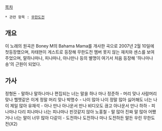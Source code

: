 [[목차]]

 * 관련 항목 : [[무한도전]]

== 개요 ==
이 노래의 원곡은  Boney M의 Bahama Mama를 개사한 곡으로 2007년 2월 10일에 첫등장했으며, 차태현이 게스트로 등장해 무한도전 멤버 못지 않는 재치와 센스를 보여 주었으며, 말하나마나, 피나마나, 아나만나 등의 별명이 여기서 처음 등장해 '하나마나송'의 근원이 되었다.  

== 가사 ==
정형돈 - 말하나 말하나마나
편집되는 너는 말을 하나 마나
정준하 - 머리 맞나 사람머리 맞나
헬멧같은 이게 정말 머리 맞나
박명수 - 나이 많아 나이 정말 많아
싫어해도 너는 나이 제일 많아
유재석 - 아나 만나 아나운서 만나
비디오도 끊고 아나운서 만나
하하 - 피나마나 다리 피나마나
너는 피나마나 핀것같지 않아
노홍철 - 말 많아 진짜 말 많아
어쨌거나 너는 말이 너무 많아
다같이 - 도전하나 도전하나 마나
도전하든 말든 우린 무한도전(X2)
